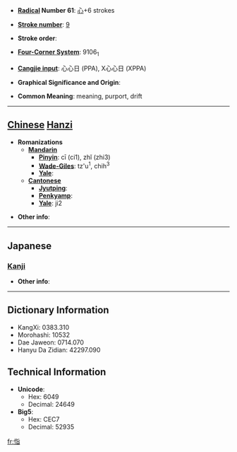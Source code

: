 * '''[[Wiktionary:Chinese radical index| Radical]] Number 61''': [[Wiktionary:Chinese radical index 心|心]]+6 strokes

* '''[[Wiktionary:Chinese total strokes index|Stroke number]]''': [[Wiktionary:Chinese total strokes index 9|9]]

* '''Stroke order''': 

* '''[[Wiktionary:Chinese four corner index|Four-Corner System]]''': 9106<sub>1</sub>

* '''[[Wiktionary:Chinese Cangjie index|Cangjie input]]''': 心心日 (PPA), X心心日 (XPPA)

* '''Graphical Significance and Origin''': 

* '''Common Meaning''': meaning, purport, drift

----

== [[Chinese]] [[Hanzi]] ==

* '''Romanizations'''
** '''[[Mandarin]]'''
*** '''[[Pinyin]]''': cī (ci1), zhǐ (zhi3)
*** '''[[Wade-Giles]]''': tz'u<sup>1</sup>, chih<sup>3</sup>
*** '''[[Yale]]''': 
** '''[[Cantonese]]'''
*** '''[[Jyutping]]''':
*** '''[[Penkyamp]]''': 
*** '''[[Yale]]''': ji2

* '''Other info''': 

----

==Japanese==
===[[Kanji]]===
{{kanji|on readings=[[し]] (shi)
|kun readings=[[こころ]] (kokoro)
}}

* '''Other info''':  

----

== Dictionary Information ==

* KangXi: 0383.310
* Morohashi: 10532
* Dae Jaweon: 0714.070
* Hanyu Da Zidian: 42297.090

== Technical Information ==

* '''Unicode''':
** Hex: 6049
** Decimal: 24649
* '''Big5''':
** Hex: CEC7
** Decimal: 52935

[[fr:恉]]